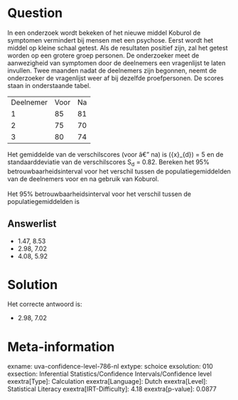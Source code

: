 Question
========

In een onderzoek wordt bekeken of het nieuwe middel Koburol de symptomen
vermindert bij mensen met een psychose. Eerst wordt het middel op kleine
schaal getest. Als de resultaten positief zijn, zal het getest worden op
een grotere groep personen. De onderzoeker meet de aanwezigheid van
symptomen door de deelnemers een vragenlijst te laten invullen. Twee
maanden nadat de deelnemers zijn begonnen, neemt de onderzoeker de
vragenlijst weer af bij dezelfde proefpersonen. De scores staan in
onderstaande tabel.

  ----------- ------ ----
  Deelnemer   Voor   Na
  1           85     81
  2           75     70
  3           80     74
  ----------- ------ ----

Het gemiddelde van de verschilscores (voor â€" na) is
\(\bar{x}_{d}\) = 5 en de standaarddeviatie van de verschilscores
S~d~ = 0.82. Bereken het 95% betrouwbaarheidsinterval voor het verschil
tussen de populatiegemiddelden van de deelnemers voor en na gebruik van
Koburol.\
\
Het 95% betrouwbaarheidsinterval voor het verschil tussen de
populatiegemiddelden is

Answerlist
----------

* 1.47, 8.53
* 2.98, 7.02
* 4.08, 5.92

Solution
========

Het correcte antwoord is: 

* 2.98, 7.02

Meta-information
================
exname: uva-confidence-level-786-nl
extype: schoice
exsolution: 010
exsection: Inferential Statistics/Confidence Intervals/Confidence level
exextra[Type]: Calculation
exextra[Language]: Dutch
exextra[Level]: Statistical Literacy
exextra[IRT-Difficulty]: 4.18
exextra[p-value]: 0.0877
